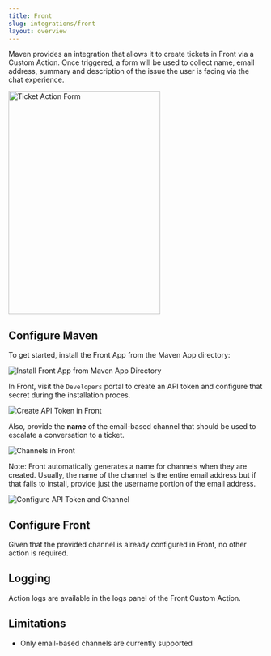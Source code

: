 ```yaml
---
title: Front
slug: integrations/front
layout: overview
---
```


Maven provides an integration that allows it to create tickets in Front via a Custom Action. Once triggered, a form will be used to collect name, email address, summary and description of the issue the user is facing via the chat experience.

<img src="/docs/assets/front/05_Front_Ticket_Action_Form.png" alt="Ticket Action Form" width="300" height="440">

## Configure Maven

To get started, install the Front App from the Maven App directory:

![Install Front App from Maven App Directory](/docs/assets/front/01_Front_App_Directory.png)

In Front, visit the `Developers` portal to create an API token and configure that secret during the installation proces.

![Create API Token in Front](/docs/assets/front/02_Front_Developers_API_Tokens.png)

Also, provide the **name** of the email-based channel that should be used to escalate a conversation to a ticket.

![Channels in Front](/docs/assets/front/03_Front_Developers_Channels.png)

Note: Front automatically generates a name for channels when they are created. Usually, the name of the channel is the entire email address but if that fails to install, provide just the username portion of the email address.

![Configure API Token and Channel](/docs/assets/front/04_Front_Install.png)

## Configure Front

Given that the provided channel is already configured in Front, no other action is required.

## Logging

Action logs are available in the logs panel of the Front Custom Action.

## Limitations

- Only email-based channels are currently supported